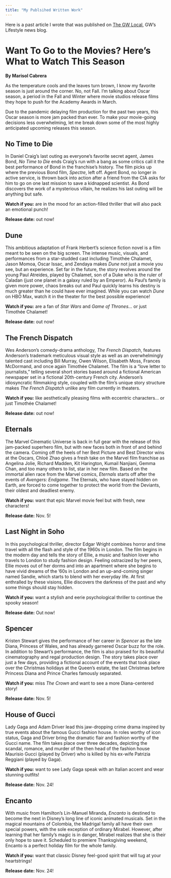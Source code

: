 ```yaml
---
title: "My Publsihed Written Work"
---
```


Here is a past article I wrote that was published on [The GW Local](https://thegwlocal.com/), GW's Lifestyle news blog.

# Want To Go to the Movies? Here's What to Watch This Season

**By Marisol Cabrera**

As the temperature cools and the leaves turn brown, I know my favorite season is just around the corner. No, not Fall. I'm talking about Oscar season, a period in the Fall and Winter where movie studios release films they hope to push for the Academy Awards in March. 

Due to the pandemic delaying film production for the past two years, this Oscar season is more jam packed than ever. To make your movie-going decisions less overwhelming, let me break down some of the most highly anticipated upcoming releases this season.

## **No Time to Die**

In Daniel Craig's last outing as everyone's favorite secret agent, James Bond, *No Time to Die* ends Craig's run with a bang as some critics call it the best performance of Bond in the franchise's history. The film picks up where the previous Bond film, *Spectre*, left off. Agent Bond, no longer in active service, is thrown back into action after a friend from the CIA asks for him to go on one last mission to save a kidnapped scientist. As Bond discovers the work of a mysterious villain, he realizes his last outing will be anything but safe.

**Watch if you:** are in the mood for an action-filled thriller that will also pack an emotional punch!

**Release date:** out now!

## **Dune**

This ambitious adaptation of Frank Herbert's science fiction novel is a film meant to be seen on the big screen. The intense music, visuals, and performances from a star-studded cast including Timothée Chalamet, Jason Momoa, Oscar Issac, and Zendaya makes *Dune* not just a movie you see, but an experience. Set far in the future, the story revolves around the young Paul Atreides, played by Chalamet, son of a Duke who is the ruler of Caladan (just one planet in a galaxy ruled by an Emperor). As Paul's family is given more power, chaos breaks out and Paul quickly learns his destiny is much greater than he could have ever imagined. While you can watch *Dune* on HBO Max, watch it in the theater for the best possible experience! 

**Watch if you:** are a fan of *Star Wars* and *Game of Thrones...* or just Timothée Chalamet!

**Release date:** out now!

## **The French Dispatch**

Wes Anderson's comedy-drama anthology, *The French Dispatch*, features Anderson's trademark meticulous visual style as well as an overwhelmingly talented cast including Bill Murray, Owen Wilson, Elisabeth Moss, Frances McDormand, and once again Timothée Chalamet. The film is a "love letter to journalists," telling several short stories based around a fictional American newspaper set in a fictional 20th-century French city. Anderson's idiosyncratic filmmaking style, coupled with the film's unique story structure makes *The French Dispatch* unlike any film currently in theaters. 

**Watch if you:** like aesthetically pleasing films with eccentric characters... or just Timothée Chalamet!

**Release date:** out now!

## **Eternals**

The Marvel Cinematic Universe is back in full gear with the release of this jam-packed superhero film, but with new faces both in front of and behind the camera. Coming off the heels of her Best Picture and Best Director wins at the Oscars, Chloé Zhao gives a fresh take on the Marvel film franchise as Angelina Jolie, Richard Madden, Kit Harington, Kumail Nanjiani, Gemma Chan, and too many others to list, star in her new film. Based on the immortal alien race from the Marvel comics, *Eternals* starts off after the events of *Avengers: Endgame*. The Eternals, who have stayed hidden on Earth, are forced to come together to protect the world from the Deviants, their oldest and deadliest enemy.

**Watch if you:** want that epic Marvel movie feel but with fresh, new characters!

**Release date:** Nov. 5!

## **Last Night in Soho**

In this psychological thriller, director Edgar Wright combines horror and time travel with all the flash and style of the 1960s in London. The film begins in the modern day and tells the story of Ellie, a music and fashion lover who travels to London to study fashion design. Feeling ostracized by her peers, Ellie moves out of her dorms and into an apartment where she begins to have vivid dreams of the '60s in London and an up-and-coming singer named Sandie, which starts to blend with her everyday life. At first enthralled by these visions, Ellie discovers the darkness of the past and why some things should stay hidden.

**Watch if you:** want a stylish and eerie psychological thriller to continue the spooky season!

**Release date:** Out now!

## **Spencer**

Kristen Stewart gives the performance of her career in *Spencer* as the late Diana, Princess of Wales, and has already garnered Oscar buzz for the role. In addition to Stewart's performance, the film is also praised for its beautiful cinematography and regal production design. The story takes place over just a few days, providing a fictional account of the events that took place over the Christmas holidays at the Queen's estate, the last Christmas before Princess Diana and Prince Charles famously separated.  

**Watch if you:** miss *The Crown* and want to see a more Diana-centered story!

**Release date:** Nov. 5!

## **House of Gucci**

Lady Gaga and Adam Driver lead this jaw-dropping crime drama inspired by true events about the famous Gucci fashion house. In roles worthy of icon status, Gaga and Driver bring the dramatic flair and fashion worthy of the Gucci name. The film takes place over three decades, depicting the scandal, romance, and murder of the then head of the fashion house Maurisio Gucci (played by Driver) who is killed by his ex-wife Patrizia Reggiani (played by Gaga). 

**Watch if you:** want to see Lady Gaga speak with an Italian accent and wear stunning outfits!

**Release date:** Nov. 24!

## **Encanto**

With music from Hamilton's Lin-Manuel Miranda, *Encanto* is destined to become the next in Disney's long line of iconic animated musicals. Set in the magical mountains of Colombia, the Madrigal family all have their own special powers, with the sole exception of ordinary Mirabel. However, after learning that her family's magic is in danger, Mirabel realizes that she is their only hope to save it. Scheduled to premiere Thanksgiving weekend, Encanto is a perfect holiday film for the whole family.

**Watch if you:** want that classic Disney feel-good spirit that will tug at your heartstrings!

**Release date:** Nov. 24!

\
